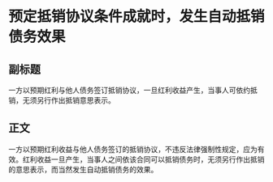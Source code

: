 # 预定抵销协议条件成就时，发生自动抵销债务效果
## 副标题
一方以预期红利与他人债务签订抵销协议，一旦红利收益产生，当事人可依约抵销，无须另行作出抵销意思表示。
## 正文
一方以预期红利收益与他人债务签订的抵销协议，不违反法律强制性规定，应为有效。红利收益一旦产生，当事人之间依该合同可以抵销债务时，无须另行作出抵销的意思表示，而当然发生自动抵销债务的效果。